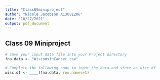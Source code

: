 ```yaml
---
title: "Class09miniproject"
author: "Nicole Jacobson A13081206"
date: "10/27/2021"
output: pdf_document
---
```



## Class 09 Miniproject

```r

# Save your input data file into your Project directory
fna.data <- "WisconsinCancer.csv"

# Complete the following code to input the data and store as wisc.df
wisc.df <- ____(fna.data, row.names=1)
```

